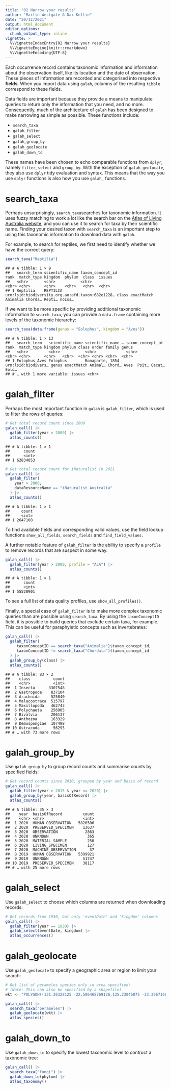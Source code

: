 ```yaml
---
title: "02 Narrow your results"
author: "Martin Westgate & Dax Kellie"
date: "20/12/2021"
output: html_document
editor_options: 
  chunk_output_type: inline
vignette: >
  %\VignetteIndexEntry{02 Narrow your results}
  %\VignetteEngine{knitr::rmarkdown}
  %\VignetteEncoding{UTF-8}
---
```

  
Each occurrence record contains taxonomic information and 
information about the observation itself, like its location and the date
of observation. These pieces of information are recorded and categorised into 
respective **fields**. When you import data using `galah`, columns of the 
resulting `tibble` correspond to these fields.

Data fields are important because they provide a means to manipulate queries
to return only the information that you need, and no more. Consequently, much of 
the architecture of `galah` has been designed to make narrowing as simple as possible. 
These functions include:

-   `search_taxa`
-   `galah_filter`
-   `galah_select`
-   `galah_group_by`
-   `galah_geolocate`
-   `galah_down_to`

These names have been chosen to echo comparable functions from `dplyr`; namely
`filter`, `select` and `group_by`. With the exception of `galah_geolocate`, they
also use `dplyr` tidy evaluation and syntax. This means that the 
way you use `dplyr` functions is also how you use `galah_` functions.

# search_taxa
Perhaps unsurprisingly, `search_taxa`searches for taxonomic information. 
It uses fuzzy matching to work a lot like the search bar on the 
[Atlas of Living Australia website](https://bie-ws.ala.org.au/), 
and you can use it to search for taxa by their scientific name. Finding your 
desired taxon with `search_taxa` is an important step to using this taxonomic 
information to download  data with `galah`.  
  
For example, to search for reptiles, we first need to identify whether we have 
the correct query:


```r
search_taxa("Reptilia")
```

```
## # A tibble: 1 × 9
##   search_term scientific_name taxon_concept_id                                 rank  match_type kingdom  phylum  class  issues
##   <chr>       <chr>           <chr>                                            <chr> <chr>      <chr>    <chr>   <chr>  <chr> 
## 1 Reptilia    REPTILIA        urn:lsid:biodiversity.org.au:afd.taxon:682e1228… class exactMatch Animalia Chorda… Repti… noIss…
```

If we want to be more specific by providing additional taxonomic information
to `search_taxa`, you can provide a `data.frame` containing more levels of the
taxonomic hierarchy:

```r
search_taxa(data.frame(genus = "Eolophus", kingdom = "Aves"))
```

```
## # A tibble: 1 × 13
##   search_term   scientific_name scientific_name_… taxon_concept_id    rank  match_type kingdom phylum class order family genus
##   <chr>         <chr>           <chr>             <chr>               <chr> <chr>      <chr>   <chr>  <chr> <chr> <chr>  <chr>
## 1 Eolophus_Aves Eolophus        Bonaparte, 1854   urn:lsid:biodivers… genus exactMatch Animal… Chord… Aves  Psit… Cacat… Eolo…
## # … with 1 more variable: issues <chr>
```

# galah_filter
Perhaps the most important function in `galah` is `galah_filter`, which is used
to filter the rows of queries:


```r
# Get total record count since 2000
galah_call() |>
  galah_filter(year > 2000) |>
  atlas_counts()
```

```
## # A tibble: 1 × 1
##      count
##      <int>
## 1 62834053
```

```r
# Get total record count for iNaturalist in 2021
galah_call() |>
  galah_filter(
    year > 2000,
    dataResourceName == "iNaturalist Australia"
  ) |>
  atlas_counts()
```

```
## # A tibble: 1 × 1
##     count
##     <int>
## 1 2647108
```

To find available fields and corresponding valid values, use the field lookup 
functions `show_all_fields`, `search_fields` and `find_field_values`.  

A further notable feature of `galah_filter` is the ability to specify a `profile` to 
remove records that are suspect in some way. 


```r
galah_call() |>
  galah_filter(year > 2000, profile = "ALA") |>
  atlas_counts()
```

```
## # A tibble: 1 × 1
##      count
##      <int>
## 1 55520901
```

To see a full list of data quality profiles, use `show_all_profiles()`.

Finally, a special case of `galah_filter` is to make more complex taxonomic
queries than are possible using `search_taxa`. By using the `taxonConceptID` 
field, it is possible to build queries that exclude certain taxa, for example.
This can be useful for paraphyletic concepts such as invertebrates:


```r
galah_call() |>
  galah_filter(
     taxonConceptID == search_taxa("Animalia")$taxon_concept_id,
     taxonConceptID != search_taxa("Chordata")$taxon_concept_id
  ) |>
  galah_group_by(class) |>
  atlas_counts()
```

```
## # A tibble: 83 × 2
##    class          count
##    <chr>          <int>
##  1 Insecta      3307548
##  2 Gastropoda    837104
##  3 Arachnida     525840
##  4 Malacostraca  515797
##  5 Maxillopoda   462743
##  6 Polychaeta    256905
##  7 Bivalvia      206137
##  8 Anthozoa      163329
##  9 Demospongiae  107498
## 10 Ostracoda      56295
## # … with 73 more rows
```

# galah_group_by
Use `galah_group_by` to group record counts and summarise counts by specified fields:


```r
# Get record counts since 2010, grouped by year and basis of record
galah_call() |>
  galah_filter(year > 2015 & year <= 2020) |>
  galah_group_by(year, basisOfRecord) |>
  atlas_counts()
```

```
## # A tibble: 35 × 3
##    year  basisOfRecord         count
##    <chr> <chr>                 <int>
##  1 2020  HUMAN_OBSERVATION   5820506
##  2 2020  PRESERVED_SPECIMEN    13637
##  3 2020  OBSERVATION            2863
##  4 2020  UNKNOWN                 365
##  5 2020  MATERIAL_SAMPLE         250
##  6 2020  LIVING_SPECIMEN         127
##  7 2020  MACHINE_OBSERVATION      37
##  8 2019  HUMAN_OBSERVATION   5399921
##  9 2019  UNKNOWN               51747
## 10 2019  PRESERVED_SPECIMEN    38117
## # … with 25 more rows
```

# galah_select
Use `galah_select` to choose which columns are returned when downloading records:


```r
# Get records from 1930, but only 'eventDate' and 'kingdom' columns
galah_call() |>
  galah_filter(year == 1930) |>
  galah_select(eventDate, kingdom) |>
  atlas_occurrences()
```

# galah_geolocate
Use `galah_geolocate` to specify a geographic area or region to limit your search:


```r
# Get list of perameles species only in area specified:
# (Note: This can also be specified by a shapefile)
wkt <- "POLYGON((131.36328125 -22.506468769126,135.23046875 -23.396716654542,134.17578125 -27.287832521411,127.40820312499 -26.661206402316,128.111328125 -21.037340349154,131.36328125 -22.506468769126))"

galah_call() |>
  search_taxa("perameles") |>
  galah_geolocate(wkt) |>
  atlas_species()
```

# galah_down_to
Use `galah_down_to` to specify the lowest taxonomic level to contruct a taxonomic 
tree:


```r
galah_call() |>
  search_taxa("fungi") |>
  galah_down_to(phylum) |>
  atlas_taxonomy()
```
